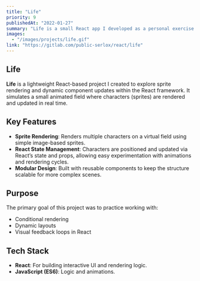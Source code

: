 ---
title: "Life"
priority: 9
publishedAt: "2022-01-27"
summary: "Life is a small React app I developed as a personal exercise to practice dynamic sprite rendering. It simulates an animated field with characters displayed using basic rendering techniques in React."
images:
  - "/images/projects/life.gif"
link: "https://gitlab.com/public-serlox/react/life"
---

## Life

**Life** is a lightweight React-based project I created to explore sprite rendering and dynamic component updates within the React framework. It simulates a small animated field where characters (sprites) are rendered and updated in real time.

## Key Features

- **Sprite Rendering**: Renders multiple characters on a virtual field using simple image-based sprites.
- **React State Management**: Characters are positioned and updated via React’s state and props, allowing easy experimentation with animations and rendering cycles.
- **Modular Design**: Built with reusable components to keep the structure scalable for more complex scenes.

## Purpose

The primary goal of this project was to practice working with:
- Conditional rendering
- Dynamic layouts
- Visual feedback loops in React

## Tech Stack

- **React**: For building interactive UI and rendering logic.
- **JavaScript (ES6)**: Logic and animations.
